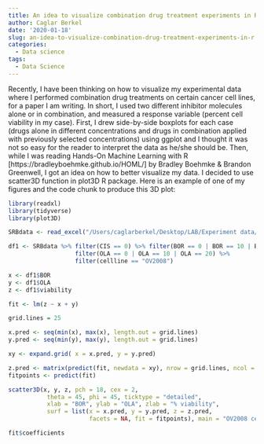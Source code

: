 ```yaml
---
title: An idea to visualize combination drug treatment experiments in R
author: Caglar Berkel
date: '2020-01-18'
slug: an-idea-to-visualize-combination-drug-treatment-experiments-in-r
categories:
  - Data science
tags:
  - Data Science
---
```


Recently, I have been thinking on how to visualize my experimental data where I performed combination drug treatments on certain cancer cell lines, for a paper I am writing. In short, I used two different inhibitor molecules alone or in combination, and measured a response variable (percent cell viability in my case). First, I drew side-by-side boxplots for each case (drugs alone in different concentrations and drugs in combination applied with previously selected concentrations) using ggplot and I thought it was not so easy for the reader to interpret the data as he/she should be. Then, while I was reading Hands-On Machine Learning with R [https://bradleyboehmke.github.io/HOML/] by Bradley Boehmke & Brandon Greenwell, I got an idea on how to better visualize my data. I decided to use scatter3D function in plot3D R package. Here is an example of one of my figures and the code chunk to produce this 3D plot:

```r
library(readxl)
library(tidyverse)
library(plot3D)
```

```r
SRBdata <- read_excel("/Users/caglarberkel/Desktop/LAB/Experiment data/SRB data/CIS_BOR_OLA_all cells_SRB data.xlsx")
```

```r
df1 <- SRBdata %>% filter(CIS == 0) %>% filter(BOR == 0 | BOR == 10 | BOR == 20) %>% 
                   filter(OLA == 0 | OLA == 10 | OLA == 20) %>% 
                   filter(cellline == "OV2008") 

x <- df1$BOR
y <- df1$OLA
z <- df1$viability

fit <- lm(z ~ x + y)

grid.lines = 25

x.pred <- seq(min(x), max(x), length.out = grid.lines)
y.pred <- seq(min(y), max(y), length.out = grid.lines)

xy <- expand.grid( x = x.pred, y = y.pred)

z.pred <- matrix(predict(fit, newdata = xy), nrow = grid.lines, ncol = grid.lines)
fitpoints <- predict(fit)

scatter3D(x, y, z, pch = 18, cex = 2, 
           theta = 45, phi = 45, ticktype = "detailed",
           xlab = "BOR", ylab = "OLA", zlab = "% viability",  
           surf = list(x = x.pred, y = y.pred, z = z.pred,  
                       facets = NA, fit = fitpoints), main = "OV2008 cell line")

fit$coefficients
```



